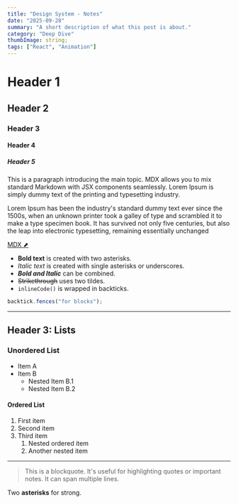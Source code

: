 ```yaml
---
title: "Design System - Notes"
date: "2025-09-28"
summary: "A short description of what this post is about."
category: "Deep Dive"
thumbImage: string;
tags: ["React", "Animation"]
---
```


# Header 1

## Header 2

### Header 3

#### Header 4

##### Header 5

This is a paragraph introducing the main topic. MDX allows you to mix standard Markdown with JSX components seamlessly.
Lorem Ipsum is simply dummy text of the printing and typesetting industry.

Lorem Ipsum has been the industry's standard dummy text ever since the 1500s, when an unknown printer took a galley of type and scrambled it to make a type specimen book. It has survived not only five centuries, but also the leap into electronic typesetting, remaining essentially unchanged

[MDX ⬈](https://mdxjs.com "title")

- **Bold text** is created with two asterisks.
- _Italic text_ is created with single asterisks or underscores.
- **_Bold and Italic_** can be combined.
- <s>Strikethrough</s> uses two tildes.
- `inlineCode()` is wrapped in backticks.

```javascript
backtick.fences("for blocks");
```

---

## Header 3: Lists

### Unordered List

- Item A
- Item B
  - Nested Item B.1
  - Nested Item B.2

#### Ordered List

1. First item
2. Second item
3. Third item
   1. Nested ordered item
   2. Another nested item

---

> This is a blockquote. It's useful for highlighting quotes or important notes. It can span multiple lines.

Two **asterisks** for strong.

